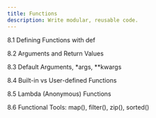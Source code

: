 ```yaml
---
title: Functions
description: Write modular, reusable code.
---
```


8.1 Defining Functions with def

8.2 Arguments and Return Values

8.3 Default Arguments, *args, **kwargs

8.4 Built-in vs User-defined Functions

8.5 Lambda (Anonymous) Functions

8.6 Functional Tools: map(), filter(), zip(), sorted()

